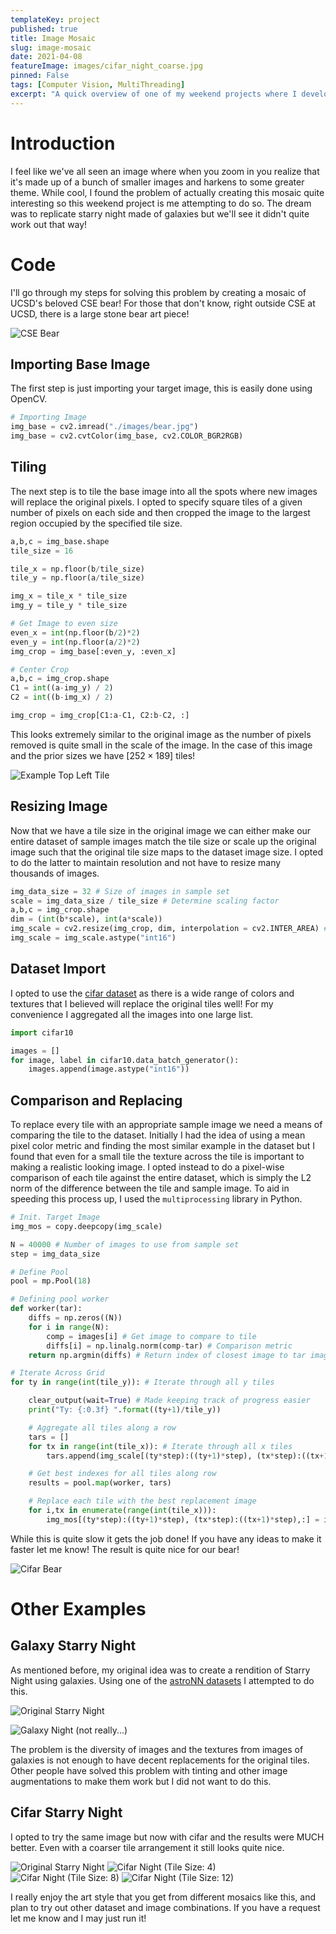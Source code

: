 ```yaml
---
templateKey: project
published: true
title: Image Mosaic
slug: image-mosaic
date: 2021-04-08
featureImage: images/cifar_night_coarse.jpg
pinned: False
tags: [Computer Vision, MultiThreading]
excerpt: "A quick overview of one of my weekend projects where I develop image mosaics from sets of images."
---
```



# Introduction

I feel like we've all seen an image where when you zoom in you realize that it's made up of a bunch of smaller images and harkens to some greater theme. While cool, I found the problem of actually creating this mosaic quite interesting so this weekend project is me attempting to do so. The dream was to replicate starry night made of galaxies but we'll see it didn't quite work out that way!

<PostVideo video={mosaic_anim} _autoplay={true}/>

# Code

I'll go through my steps for solving this problem by creating a mosaic of UCSD's beloved CSE bear! For those that don't know, right outside CSE at UCSD, there is a large stone bear art piece!

![CSE Bear](./images/bear.jpg)

## Importing Base Image

The first step is just importing your target image, this is easily done using OpenCV.

```python
# Importing Image
img_base = cv2.imread("./images/bear.jpg")
img_base = cv2.cvtColor(img_base, cv2.COLOR_BGR2RGB)
```

## Tiling

The next step is to tile the base image into all the spots where new images will replace the original pixels. I opted to specify square tiles of a given number of pixels on each side and then cropped the image to the largest region occupied by the specified tile size.

```python
a,b,c = img_base.shape
tile_size = 16

tile_x = np.floor(b/tile_size)
tile_y = np.floor(a/tile_size)

img_x = tile_x * tile_size
img_y = tile_y * tile_size

# Get Image to even size
even_x = int(np.floor(b/2)*2)
even_y = int(np.floor(a/2)*2)
img_crop = img_base[:even_y, :even_x]

# Center Crop
a,b,c = img_crop.shape
C1 = int((a-img_y) / 2)
C2 = int((b-img_x) / 2)

img_crop = img_crop[C1:a-C1, C2:b-C2, :]
```

This looks extremely similar to the original image as the number of pixels removed is quite small in the scale of the image. In the case of this image and the prior sizes we have $[252 \times 189]$ tiles!

![Example Top Left Tile](./images/tile_image.jpg)

## Resizing Image

Now that we have a tile size in the original image we can either make our entire dataset of sample images match the tile size or scale up the original image such that the original tile size maps to the dataset image size. I opted to do the latter to maintain resolution and not have to resize many thousands of images.

```python
img_data_size = 32 # Size of images in sample set
scale = img_data_size / tile_size # Determine scaling factor
a,b,c = img_crop.shape
dim = (int(b*scale), int(a*scale))
img_scale = cv2.resize(img_crop, dim, interpolation = cv2.INTER_AREA) # Scale to new size
img_scale = img_scale.astype("int16")
```

## Dataset Import

I opted to use the [cifar dataset](https://www.cs.toronto.edu/~kriz/cifar.html) as there is a wide range of colors and textures that I believed will replace the original tiles well! For my convenience I aggregated all the images into one large list.

```python
import cifar10

images = []
for image, label in cifar10.data_batch_generator():
    images.append(image.astype("int16"))
```

## Comparison and Replacing

To replace every tile with an appropriate sample image we need a means of comparing the tile to the dataset. Initially I had the idea of using a mean pixel color metric and finding the most similar example in the dataset but I found that even for a small tile the texture across the tile is important to making a realistic looking image. I opted instead to do a pixel-wise comparison of each tile against the entire dataset, which is simply the L2 norm of the difference between the tile and sample image. To aid in speeding this process up, I used the `multiprocessing` library in Python.

```python
# Init. Target Image
img_mos = copy.deepcopy(img_scale)

N = 40000 # Number of images to use from sample set
step = img_data_size

# Define Pool
pool = mp.Pool(18)

# Defining pool worker
def worker(tar):
    diffs = np.zeros((N))
    for i in range(N):
        comp = images[i] # Get image to compare to tile
        diffs[i] = np.linalg.norm(comp-tar) # Comparison metric
    return np.argmin(diffs) # Return index of closest image to tar image

# Iterate Across Grid
for ty in range(int(tile_y)): # Iterate through all y tiles

    clear_output(wait=True) # Made keeping track of progress easier
    print("Ty: {:0.3f} ".format((ty+1)/tile_y))

    # Aggregate all tiles along a row
    tars = []
    for tx in range(int(tile_x)): # Iterate through all x tiles
        tars.append(img_scale[(ty*step):((ty+1)*step), (tx*step):((tx+1)*step), :])

    # Get best indexes for all tiles along row
    results = pool.map(worker, tars)

    # Replace each tile with the best replacement image
    for i,tx in enumerate(range(int(tile_x))):
        img_mos[(ty*step):((ty+1)*step), (tx*step):((tx+1)*step),:] = images[results[i]]
```

While this is quite slow it gets the job done! If you have any ideas to make it faster let me know! The result is quite nice for our bear!

![Cifar Bear](./images/cifar_bear.jpg)

# Other Examples

## Galaxy Starry Night

As mentioned before, my original idea was to create a rendition of Starry Night using galaxies. Using one of the [astroNN datasets](https://astronn.readthedocs.io/en/latest/) I attempted to do this.

![Original Starry Night](./images/base.jpeg)

![Galaxy Night (not really...)](./images/galaxy_night.jpg)

The problem is the diversity of images and the textures from images of galaxies is not enough to have decent replacements for the original tiles. Other people have solved this problem with tinting and other image augmentations to make them work but I did not want to do this.

## Cifar Starry Night

I opted to try the same image but now with cifar and the results were MUCH better. Even with a coarser tile arrangement it still looks quite nice.

![Original Starry Night](./images/base.jpeg)
![Cifar Night (Tile Size: 4)](./images/cifar_night_small.jpg)
![Cifar Night (Tile Size: 8)](./images/cifar_night.jpg)
![Cifar Night (Tile Size: 12)](./images/cifar_night_coarse.jpg)

I really enjoy the art style that you get from different mosaics like this, and plan to try out other dataset and image combinations. If you have a request let me know and I may just run it!
